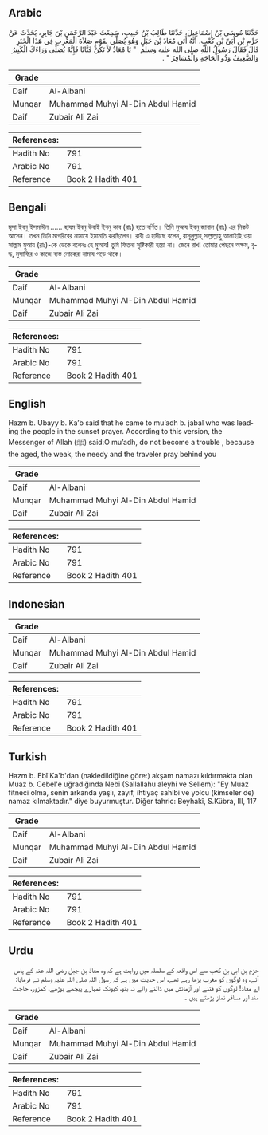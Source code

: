 ## Arabic


<div dir="rtl" lang="ar" style={{fontSize:'larger',backgroundColor:'#f8f9fa',padding:20}}>
حَدَّثَنَا مُوسَى بْنُ إِسْمَاعِيلَ، حَدَّثَنَا طَالِبُ بْنُ حَبِيبٍ، سَمِعْتُ عَبْدَ الرَّحْمَنِ بْنَ جَابِرٍ، يُحَدِّثُ عَنْ حَزْمِ بْنِ أُبَىِّ بْنِ كَعْبٍ، أَنَّهُ أَتَى مُعَاذَ بْنَ جَبَلٍ وَهُوَ يُصَلِّي بِقَوْمٍ صَلاَةَ الْمَغْرِبِ فِي هَذَا الْخَبَرِ قَالَ فَقَالَ رَسُولُ اللَّهِ صلى الله عليه وسلم ‏ "‏ يَا مُعَاذُ لاَ تَكُنْ فَتَّانًا فَإِنَّهُ يُصَلِّي وَرَاءَكَ الْكَبِيرُ وَالضَّعِيفُ وَذُو الْحَاجَةِ وَالْمُسَافِرُ ‏"‏ ‏.‏
</div>
<div style={{backgroundColor:'#f8f9fa',padding:20, marginBottom: 10}}><table> <thead> <tr> <th>Grade</th> <th></th> </tr> </thead> <tbody> <tr><td>Daif</td><td>Al-Albani</td></tr><tr><td>Munqar</td><td>Muhammad Muhyi Al-Din Abdul Hamid</td></tr><tr><td>Daif</td><td>Zubair Ali Zai</td></tr></tbody></table><table> <thead> <tr> <th>References:</th> <th></th> </tr> </thead> <tbody><tr><td>Hadith No</td><td>791</td></tr><tr><td>Arabic No</td><td>791</td></tr><tr><td>Reference</td><td>Book 2 Hadith 401</td></tr></tbody></table></div>

## Bengali


<div dir="ltr" lang="bn" style={{fontSize:'larger',backgroundColor:'#f8f9fa',padding:20}}>
মূসা ইবনু ইসমাঈল ...... হাযম ইবনু উবাই ইবনু কাব (রাঃ) হতে বর্ণিত। তিনি মুআয ইবনু জাবাল (রাঃ) এর নিকট আসেন। তখন তিনি মাগরিবের নামাযে ইমামতি করছিলেন। রাবী এ হাদীছে বলেন, রাসূলুল্লাহ্ সাল্লাল্লাহু আলাইহি ওয়া সাল্লাম মুআয (রাঃ)-কে ডেকে বলেনঃ হে মুআয! তুমি ফিতনা সৃষ্টিকারী হয়ো না। জেনে রাখ! তোমার পেছনে অক্ষম, বৃদ্ধ, মুসাফির ও কাজে ব্যস্ত লোকেরা নামায পড়ে থাকে।
</div>
<div style={{backgroundColor:'#f8f9fa',padding:20, marginBottom: 10}}><table> <thead> <tr> <th>Grade</th> <th></th> </tr> </thead> <tbody> <tr><td>Daif</td><td>Al-Albani</td></tr><tr><td>Munqar</td><td>Muhammad Muhyi Al-Din Abdul Hamid</td></tr><tr><td>Daif</td><td>Zubair Ali Zai</td></tr></tbody></table><table> <thead> <tr> <th>References:</th> <th></th> </tr> </thead> <tbody><tr><td>Hadith No</td><td>791</td></tr><tr><td>Arabic No</td><td>791</td></tr><tr><td>Reference</td><td>Book 2 Hadith 401</td></tr></tbody></table></div>

## English


<div dir="ltr" lang="en" style={{fontSize:'larger',backgroundColor:'#f8f9fa',padding:20}}>
Hazm b. Ubayy b. Ka’b said that he came to mu’adh b. jabal who was leading the people in the sunset prayer. According to this version, the Messenger of Allah (ﷺ) said:O mu’adh, do not become a trouble , because the aged, the weak, the needy and the traveler pray behind you
</div>
<div style={{backgroundColor:'#f8f9fa',padding:20, marginBottom: 10}}><table> <thead> <tr> <th>Grade</th> <th></th> </tr> </thead> <tbody> <tr><td>Daif</td><td>Al-Albani</td></tr><tr><td>Munqar</td><td>Muhammad Muhyi Al-Din Abdul Hamid</td></tr><tr><td>Daif</td><td>Zubair Ali Zai</td></tr></tbody></table><table> <thead> <tr> <th>References:</th> <th></th> </tr> </thead> <tbody><tr><td>Hadith No</td><td>791</td></tr><tr><td>Arabic No</td><td>791</td></tr><tr><td>Reference</td><td>Book 2 Hadith 401</td></tr></tbody></table></div>

## Indonesian


<div dir="ltr" lang="id" style={{fontSize:'larger',backgroundColor:'#f8f9fa',padding:20}}>

</div>
<div style={{backgroundColor:'#f8f9fa',padding:20, marginBottom: 10}}><table> <thead> <tr> <th>Grade</th> <th></th> </tr> </thead> <tbody> <tr><td>Daif</td><td>Al-Albani</td></tr><tr><td>Munqar</td><td>Muhammad Muhyi Al-Din Abdul Hamid</td></tr><tr><td>Daif</td><td>Zubair Ali Zai</td></tr></tbody></table><table> <thead> <tr> <th>References:</th> <th></th> </tr> </thead> <tbody><tr><td>Hadith No</td><td>791</td></tr><tr><td>Arabic No</td><td>791</td></tr><tr><td>Reference</td><td>Book 2 Hadith 401</td></tr></tbody></table></div>

## Turkish


<div dir="ltr" lang="tr" style={{fontSize:'larger',backgroundColor:'#f8f9fa',padding:20}}>
Hazm b. Ebî Ka'b'dan (nakledildiğine göre:) akşam namazı kıldırmakta olan Muaz b. Cebel'e uğradığında Nebi (Sallallahu aleyhi ve Sellem): "Ey Muaz fitneci olma, senin arkanda yaşlı, zayıf, ihtiyaç sahibi ve yolcu (kimseler de) namaz kılmaktadır." diye buyurmuştur. Diğer tahric: Beyhakî, S.Kübra, III, 117
</div>
<div style={{backgroundColor:'#f8f9fa',padding:20, marginBottom: 10}}><table> <thead> <tr> <th>Grade</th> <th></th> </tr> </thead> <tbody> <tr><td>Daif</td><td>Al-Albani</td></tr><tr><td>Munqar</td><td>Muhammad Muhyi Al-Din Abdul Hamid</td></tr><tr><td>Daif</td><td>Zubair Ali Zai</td></tr></tbody></table><table> <thead> <tr> <th>References:</th> <th></th> </tr> </thead> <tbody><tr><td>Hadith No</td><td>791</td></tr><tr><td>Arabic No</td><td>791</td></tr><tr><td>Reference</td><td>Book 2 Hadith 401</td></tr></tbody></table></div>

## Urdu


<div dir="rtl" lang="ur" style={{fontSize:'larger',backgroundColor:'#f8f9fa',padding:20}}>
حزم بن ابی بن کعب سے اس واقعہ کے سلسلہ میں روایت ہے کہ وہ معاذ بن جبل رضی اللہ عنہ کے پاس آئے، وہ لوگوں کو مغرب پڑھا رہے تھے، اس حدیث میں ہے کہ رسول اللہ صلی اللہ علیہ وسلم نے فرمایا: اے معاذ! لوگوں کو فتنے اور آزمائش میں ڈالنے والے نہ بنو، کیونکہ تمہارے پیچھے بوڑھے، کمزور، حاجت مند اور مسافر نماز پڑھتے ہیں ۔
</div>
<div style={{backgroundColor:'#f8f9fa',padding:20, marginBottom: 10}}><table> <thead> <tr> <th>Grade</th> <th></th> </tr> </thead> <tbody> <tr><td>Daif</td><td>Al-Albani</td></tr><tr><td>Munqar</td><td>Muhammad Muhyi Al-Din Abdul Hamid</td></tr><tr><td>Daif</td><td>Zubair Ali Zai</td></tr></tbody></table><table> <thead> <tr> <th>References:</th> <th></th> </tr> </thead> <tbody><tr><td>Hadith No</td><td>791</td></tr><tr><td>Arabic No</td><td>791</td></tr><tr><td>Reference</td><td>Book 2 Hadith 401</td></tr></tbody></table></div>
